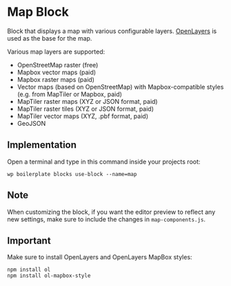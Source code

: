 
<Meta of={ComponentData} name='About' />

# Map Block

Block that displays a map with various configurable layers. [OpenLayers](https://openlayers.org/) is used as the base for the map.

Various map layers are supported:
- OpenStreetMap raster (free)
- Mapbox vector maps (paid)
- Mapbox raster maps (paid)
- Vector maps (based on OpenStreetMap) with Mapbox-compatible styles (e.g. from MapTiler or Mapbox, paid)
- MapTiler raster maps (XYZ or JSON format, paid)
- MapTiler raster tiles (XYZ or JSON format, paid)
- MapTiler vector maps (XYZ, .pbf format, paid)
- GeoJSON

## Implementation

Open a terminal and type in this command inside your projects root:

```shell
wp boilerplate blocks use-block --name=map
```

## Note

When customizing the block, if you want the editor preview to reflect any new settings, make sure to include the changes in `map-components.js`.

## Important

Make sure to install OpenLayers and OpenLayers MapBox styles:
```shell
npm install ol
npm install ol-mapbox-style
```
